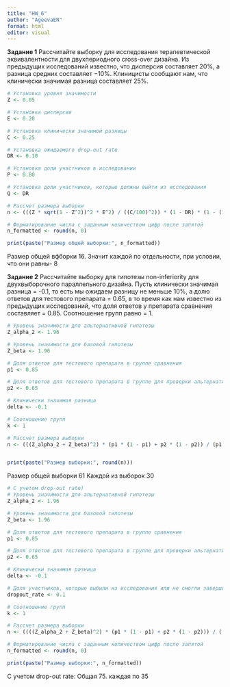 ---
title: "HW_6"
author: "AgeevaEN"
format: html
editor: visual
---
**Задание 1**
Рассчитайте выборку для исследования терапевтической эквивалентности для двухпериодного cross-over дизайна. Из предыдущих исследований известно, что дисперсия составляет 20%, а разница средних составляет −10%. Клиницисты сообщают нам, что клинически значимая разница составляет 25%.

```{r}
# Установка уровня значимости
Z <- 0.05

# Установка дисперсии
E <- 0.20

# Установка клинически значимой разницы
C <- 0.25

# Установка ожидаемого drop-out rate
DR <- 0.10

# Установка доли участников в исследовании
P <- 0.80

# Установка доли участников, которые должны выйти из исследования
Q <- DR

# Рассчет размера выборки
n <- (((Z * sqrt(1 - Z^2))^2 * E^2) / ((C/100)^2)) * (1 - DR) * (1 - (1 - P)) / (P * (1 - Q))

# Форматирование числа с заданным количеством цифр после запятой
n_formatted <- round(n, 0)

print(paste("Размер общей выборки:", n_formatted))
```
Размер общей вфборки 16. Значит каждой по отдельности, при условии, что они равны- 8


**Задание 2**
 Рассчитайте выборку для гипотезы non-inferiority для двухвыборочного параллельного дизайна. Пусть клинически значимая разница  = -0.1, то есть мы ожидаем разницу не меньше 10%, а долю ответов для тестового препарата  = 0.65, в то время как нам известно из предыдущих исследований, что доля ответов у препарата сравнения составляет  = 0.85. Соотношение групп равно  = 1.

```{r}
# Уровень значимости для альтернативной гипотезы
Z_alpha_2 <- 1.96

# Уровень значимости для базовой гипотезы
Z_beta <- 1.96

# Доля ответов для тестового препарата в группе сравнения
p1 <- 0.85

# Доля ответов для тестового препарата в группе для проверки альтернативной гипотезы
p2 <- 0.65

# Клинически значимая разница
delta <- -0.1

# Соотношение групп
k <- 1

# Рассчет размера выборки
n <- (((Z_alpha_2 + Z_beta)^2) * (p1 * (1 - p1) + p2 * (1 - p2)) / (p1 - p2 - delta)^2) * k


print(paste("Размер выборки:", round(n)))
```
Размер общей выборки 61
Каждой из выборок 30
```{r}
# С учетом drop-out rate)
# Уровень значимости для альтернативной гипотезы
Z_alpha_2 <- 1.96

# Уровень значимости для базовой гипотезы
Z_beta <- 1.96

# Доля ответов для тестового препарата в группе сравнения
p1 <- 0.85

# Доля ответов для тестового препарата в группе для проверки альтернативной гипотезы
p2 <- 0.65

# Клинически значимая разница
delta <- -0.1

# Доля участников, которые выбыли из исследования или не смогли завершить его
dropout_rate <- 0.1

# Соотношение групп
k <- 1

# Рассчет размера выборки
n <- ((((Z_alpha_2 + Z_beta)^2) * (p1 * (1 - p1) + p2 * (1 - p2))) / ((p1 - p2 - delta)^2 * (1 - dropout_rate)^2)) * k

# Форматирование числа с заданным количеством цифр после запятой
n_formatted <- round(n, 0)

print(paste("Размер выборки:", n_formatted))
```
С учетом drop-out rate:
Общая 75.
каждая по 35
